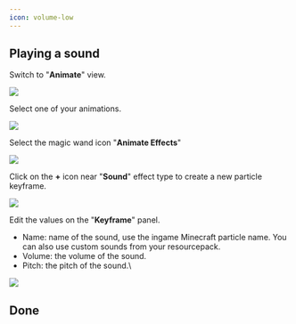 ```yaml
---
icon: volume-low
---
```


## Playing a sound

Switch to "**Animate**" view.

![](</assets/images/image (72).png>)

Select one of your animations.

![](</assets/images/image (120).png>)

Select the magic wand icon "**Animate Effects**"

![](</assets/images/image (195).png>)

Click on the **+** icon near "**Sound**" effect type to create a new particle keyframe.

![](</assets/images/image (114).png>)

Edit the values on the "**Keyframe**" panel.

* Name: name of the sound, use the ingame Minecraft particle name. You can also use custom sounds from your resourcepack.
* Volume: the volume of the sound.
* Pitch: the pitch of the sound.\


![](</assets/images/image (53).png>)

## Done


<Card title="EDxXYrdq86M" icon="link" href="https://youtu.be/EDxXYrdq86M"></Card>

